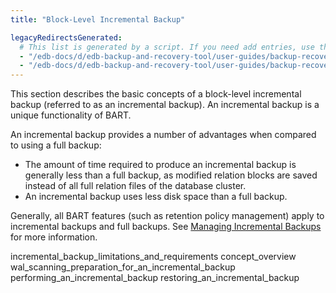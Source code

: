 ```yaml
---
title: "Block-Level Incremental Backup"

legacyRedirectsGenerated:
  # This list is generated by a script. If you need add entries, use the `legacyRedirects` key.
  - "/edb-docs/d/edb-backup-and-recovery-tool/user-guides/backup-recovery-guide/2.6.1/block-level_incremental_backup.html"
  - "/edb-docs/d/edb-backup-and-recovery-tool/user-guides/backup-recovery-guide/latest/block-level_incremental_backup.html"
---
```


<div id="block-level_incremental_backup" class="registered_link"></div>

This section describes the basic concepts of a block-level incremental backup (referred to as an incremental backup). An incremental backup is a unique functionality of BART.

An incremental backup provides a number of advantages when compared to using a full backup:

-   The amount of time required to produce an incremental backup is generally less than a full backup, as modified relation blocks are saved instead of all full relation files of the database cluster.
-   An incremental backup uses less disk space than a full backup.

Generally, all BART features (such as retention policy management) apply to incremental backups and full backups. See [Managing Incremental Backups](../../03_using_bart/02_managing_backups_using_a_retention_policy/05_managing_incremental_backups/#managing_incremental_backups) for more information.

<div class="toctree" maxdepth="3">

incremental_backup_limitations_and_requirements concept_overview wal_scanning_preparation_for_an_incremental_backup performing_an_incremental_backup restoring_an_incremental_backup

</div>
